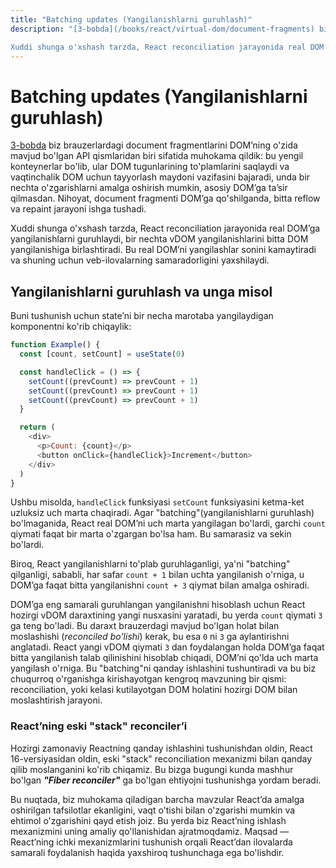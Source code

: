 ```yaml
---
title: "Batching updates (Yangilanishlarni guruhlash)"
description: "[3-bobda](/books/react/virtual-dom/document-fragments) biz brauzerlardagi document fragmentlarini DOM’ning o'zida mavjud bo'lgan API qismlaridan biri sifatida muhokama qildik: bu yengil konteynerlar bo'lib, ular DOM tugunlarining to'plamlarini saqlaydi va vaqtinchalik DOM uchun tayyorlash maydoni vazifasini bajaradi, unda bir nechta o'zgarishlarni amalga oshirish mumkin, asosiy DOM’ga ta’sir qilmasdan. Nihoyat, document fragmenti DOM’ga qo'shilganda, bitta reflow va repaint jarayoni ishga tushadi.

Xuddi shunga o'xshash tarzda, React reconciliation jarayonida real DOM’ga yangilanishlarni guruhlaydi, bir nechta vDOM yangilanishlarini bitta DOM yangilanishiga birlashtiradi. Bu real DOM’ni yangilashlar sonini kamaytiradi va shuning uchun veb-ilovalarning samaradorligini yaxshilaydi."
---
```



# Batching updates (Yangilanishlarni guruhlash)

[3-bobda](/books/react/virtual-dom/document-fragments) biz brauzerlardagi document fragmentlarini DOM’ning o'zida mavjud bo'lgan API qismlaridan biri sifatida muhokama qildik: bu yengil konteynerlar bo'lib, ular DOM tugunlarining to'plamlarini saqlaydi va vaqtinchalik DOM uchun tayyorlash maydoni vazifasini bajaradi, unda bir nechta o'zgarishlarni amalga oshirish mumkin, asosiy DOM’ga ta’sir qilmasdan. Nihoyat, document fragmenti DOM’ga qo'shilganda, bitta reflow va repaint jarayoni ishga tushadi.

Xuddi shunga o'xshash tarzda, React reconciliation jarayonida real DOM’ga yangilanishlarni guruhlaydi, bir nechta vDOM yangilanishlarini bitta DOM yangilanishiga birlashtiradi. Bu real DOM’ni yangilashlar sonini kamaytiradi va shuning uchun veb-ilovalarning samaradorligini yaxshilaydi.

## Yangilanishlarni guruhlash va unga misol

Buni tushunish uchun state’ni bir necha marotaba yangilaydigan komponentni ko'rib chiqaylik:

```js copy
function Example() {
  const [count, setCount] = useState(0)

  const handleClick = () => {
    setCount((prevCount) => prevCount + 1)
    setCount((prevCount) => prevCount + 1)
    setCount((prevCount) => prevCount + 1)
  }

  return (
    <div>
      <p>Count: {count}</p>
      <button onClick={handleClick}>Increment</button>
    </div>
  )
}
```

Ushbu misolda, `handleClick` funksiyasi `setCount` funksiyasini ketma-ket uzluksiz uch marta chaqiradi. Agar "batching"(yangilanishlarni guruhlash) bo'lmaganida, React real DOM’ni uch marta yangilagan bo'lardi, garchi `count` qiymati faqat bir marta o'zgargan bo'lsa ham. Bu samarasiz va sekin bo'lardi.

Biroq, React yangilanishlarni to'plab guruhlaganligi, ya'ni "batching" qilganligi, sababli, har safar `count + 1` bilan uchta yangilanish o'rniga, u DOM’ga faqat bitta yangilanishni `count + 3` qiymat bilan amalga oshiradi.

DOM’ga eng samarali guruhlangan yangilanishni hisoblash uchun React hozirgi vDOM daraxtining yangi nusxasini yaratadi, bu yerda `count` qiymati `3` ga teng bo'ladi. Bu daraxt brauzerdagi mavjud bo'lgan holat bilan moslashishi (_reconciled bo'lishi_) kerak, bu esa `0` ni `3` ga aylantirishni anglatadi. React yangi vDOM qiymati `3` dan foydalangan holda DOM’ga faqat bitta yangilanish talab qilinishini hisoblab chiqadi, DOM’ni qo'lda uch marta yangilash o'rniga. Bu "batching"ni qanday ishlashini tushuntiradi va bu biz chuqurroq o'rganishga kirishayotgan kengroq mavzuning bir qismi: reconciliation, yoki kelasi kutilayotgan DOM holatini hozirgi DOM bilan moslashtirish jarayoni.

### React’ning eski "stack" reconciler’i

Hozirgi zamonaviy Reactning qanday ishlashini tushunishdan oldin, React 16-versiyasidan oldin, eski "stack" reconciliation mexanizmi bilan qanday qilib moslanganini ko'rib chiqamiz. Bu bizga bugungi kunda mashhur bo'lgan **_"Fiber reconciler"_** ga bo'lgan ehtiyojni tushunishga yordam beradi.

<Callout type="info">
  Bu nuqtada, biz muhokama qiladigan barcha mavzular React’da amalga oshirilgan tafsilotlar ekanligini, vaqt o'tishi
  bilan o'zgarishi mumkin va ehtimol o'zgarishini qayd etish joiz. Bu yerda biz React’ning ishlash mexanizmini uning
  amaliy qo'llanishidan ajratmoqdamiz. Maqsad — React’ning ichki mexanizmlarini tushunish orqali React’dan ilovalarda
  samarali foydalanish haqida yaxshiroq tushunchaga ega bo'lishdir.
</Callout>
